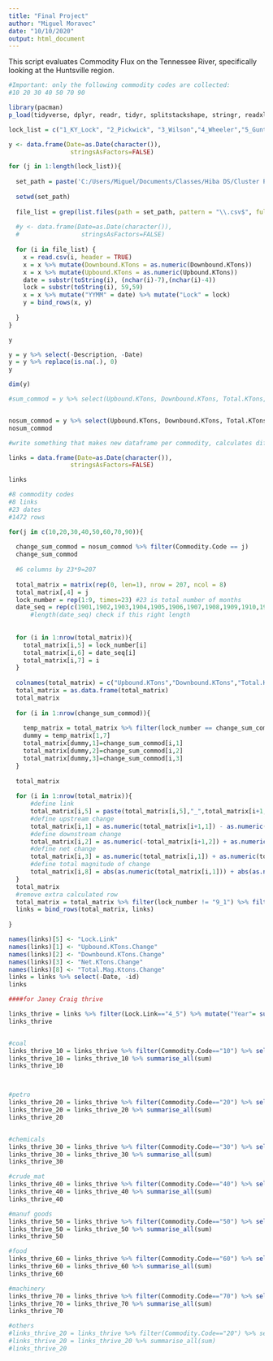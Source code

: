 ---
title: "Final Project"
author: "Miguel Moravec"
date: "10/10/2020"
output: html_document
---

This script evaluates Commodity Flux on the Tennessee River, specifically looking at the Huntsville region.

```{r setup, include=FALSE}

#Important: only the following commodity codes are collected:
#10 20 30 40 50 70 90

library(pacman)
p_load(tidyverse, dplyr, readr, tidyr, splitstackshape, stringr, readxl, ggplot2, manipulate, leaps)


```

```{r 19_data_load}

lock_list = c("1_KY_Lock", "2_Pickwick", "3_Wilson","4_Wheeler","5_Guntersville","6_Nickajac","7_Chickamauga","8_Watts","9_Ft_Loudoun")

y <- data.frame(Date=as.Date(character()),
                 stringsAsFactors=FALSE) 

for (j in 1:length(lock_list)){
  
  set_path = paste('C:/Users/Miguel/Documents/Classes/Hiba DS/Cluster Project/',lock_list[j],sep="")
  
  setwd(set_path)
  
  file_list = grep(list.files(path = set_path, pattern = "\\.csv$", full.names = TRUE, all.files = FALSE, recursive = TRUE), pattern="___", inv=T, value=T)
  
  #y <- data.frame(Date=as.Date(character()),
  #                 stringsAsFactors=FALSE) 
  
  for (i in file_list) {
    x = read.csv(i, header = TRUE)
    x = x %>% mutate(Downbound.KTons = as.numeric(Downbound.KTons))
    x = x %>% mutate(Upbound.KTons = as.numeric(Upbound.KTons))
    date = substr(toString(i), (nchar(i)-7),(nchar(i)-4))
    lock = substr(toString(i), 59,59)
    x = x %>% mutate("YYMM" = date) %>% mutate("Lock" = lock)
    y = bind_rows(x, y)
    
  }
}

y

y = y %>% select(-Description, -Date)
y = y %>% replace(is.na(.), 0)
y

dim(y)

#sum_commod = y %>% select(Upbound.KTons, Downbound.KTons, Total.KTons, Commodity.Code, Lock) %>% group_by(Commodity.Code, Lock) %>% summarise_each(funs(sum))


nosum_commod = y %>% select(Upbound.KTons, Downbound.KTons, Total.KTons, Commodity.Code, Lock, YYMM)%>% arrange(YYMM)
nosum_commod

#write something that makes new dataframe per commodity, calculates difference btw locks called links

links = data.frame(Date=as.Date(character()),
                 stringsAsFactors=FALSE) 

links

#8 commodity codes
#8 links
#23 dates
#1472 rows

for(j in c(10,20,30,40,50,60,70,90)){
  
  change_sum_commod = nosum_commod %>% filter(Commodity.Code == j)
  change_sum_commod
  
  #6 columns by 23*9=207
  
  total_matrix = matrix(rep(0, len=1), nrow = 207, ncol = 8)
  total_matrix[,4] = j
  lock_number = rep(1:9, times=23) #23 is total number of months
  date_seq = rep(c(1901,1902,1903,1904,1905,1906,1907,1908,1909,1910,1911,1912,2001,2002,2003,2004,2005,2006,2007,2008,2009,2010,2011),each=9)
      #length(date_seq) check if this right length
  
  
  for (i in 1:nrow(total_matrix)){
    total_matrix[i,5] = lock_number[i]
    total_matrix[i,6] = date_seq[i]
    total_matrix[i,7] = i
  }
  
  colnames(total_matrix) = c("Upbound.KTons","Downbound.KTons","Total.KTons","Commodity.Code","lock_number","date_seq","id","mag")
  total_matrix = as.data.frame(total_matrix)
  total_matrix
  
  for (i in 1:nrow(change_sum_commod)){
    
    temp_matrix = total_matrix %>% filter(lock_number == change_sum_commod[i,5] & date_seq == change_sum_commod[i,6])
    dummy = temp_matrix[1,7]
    total_matrix[dummy,1]=change_sum_commod[i,1]
    total_matrix[dummy,2]=change_sum_commod[i,2]
    total_matrix[dummy,3]=change_sum_commod[i,3]
  }
  
  total_matrix
  
  for (i in 1:nrow(total_matrix)){
      #define link
      total_matrix[i,5] = paste(total_matrix[i,5],"_",total_matrix[i+1,5],sep="")
      #define upstream change
      total_matrix[i,1] = as.numeric(total_matrix[i+1,1]) - as.numeric(total_matrix[i,1])
      #define downstream change
      total_matrix[i,2] = as.numeric(-total_matrix[i+1,2]) + as.numeric(total_matrix[i,2])
      #define net change
      total_matrix[i,3] = as.numeric(total_matrix[i,1]) + as.numeric(total_matrix[i,2])
      #define total magnitude of change 
      total_matrix[i,8] = abs(as.numeric(total_matrix[i,1])) + abs(as.numeric(total_matrix[i,2]))
  }
  total_matrix
  #remove extra calculated row
  total_matrix = total_matrix %>% filter(lock_number != "9_1") %>% filter(lock_number != "9_NA")
  links = bind_rows(total_matrix, links)
  
}

names(links)[5] <- "Lock.Link"
names(links)[1] <- "Upbound.KTons.Change"
names(links)[2] <- "Downbound.KTons.Change"
names(links)[3] <- "Net.KTons.Change"
names(links)[8] <- "Total.Mag.Ktons.Change"
links = links %>% select(-Date, -id)
links

####for Janey Craig thrive

links_thrive = links %>% filter(Lock.Link=="4_5") %>% mutate("Year"= substr(date_seq, start = 1, stop = 2)) %>% filter(Year=="19")
links_thrive


#coal
links_thrive_10 = links_thrive %>% filter(Commodity.Code=="10") %>% select(-date_seq, -Year, -Lock.Link, -Commodity.Code)
links_thrive_10 = links_thrive_10 %>% summarise_all(sum)
links_thrive_10



#petro
links_thrive_20 = links_thrive %>% filter(Commodity.Code=="20") %>% select(-date_seq, -Year, -Lock.Link, -Commodity.Code)
links_thrive_20 = links_thrive_20 %>% summarise_all(sum)
links_thrive_20


#chemicals
links_thrive_30 = links_thrive %>% filter(Commodity.Code=="30") %>% select(-date_seq, -Year, -Lock.Link, -Commodity.Code)
links_thrive_30 = links_thrive_30 %>% summarise_all(sum)
links_thrive_30

#crude_mat
links_thrive_40 = links_thrive %>% filter(Commodity.Code=="40") %>% select(-date_seq, -Year, -Lock.Link, -Commodity.Code)
links_thrive_40 = links_thrive_40 %>% summarise_all(sum)
links_thrive_40

#manuf goods
links_thrive_50 = links_thrive %>% filter(Commodity.Code=="50") %>% select(-date_seq, -Year, -Lock.Link, -Commodity.Code)
links_thrive_50 = links_thrive_50 %>% summarise_all(sum)
links_thrive_50

#food
links_thrive_60 = links_thrive %>% filter(Commodity.Code=="60") %>% select(-date_seq, -Year, -Lock.Link, -Commodity.Code)
links_thrive_60 = links_thrive_60 %>% summarise_all(sum)
links_thrive_60

#machinery
links_thrive_70 = links_thrive %>% filter(Commodity.Code=="70") %>% select(-date_seq, -Year, -Lock.Link, -Commodity.Code)
links_thrive_70 = links_thrive_70 %>% summarise_all(sum)
links_thrive_70

#others
#links_thrive_20 = links_thrive %>% filter(Commodity.Code=="20") %>% select(-date_seq, -Year, -Lock.Link, -Commodity.Code)
#links_thrive_20 = links_thrive_20 %>% summarise_all(sum)
#links_thrive_20












```


